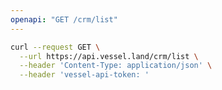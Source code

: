```yaml
---
openapi: "GET /crm/list"
---
```


<RequestExample>

```bash Request
curl --request GET \
  --url https://api.vessel.land/crm/list \
  --header 'Content-Type: application/json' \
  --header 'vessel-api-token: '
```

</RequestExample>

